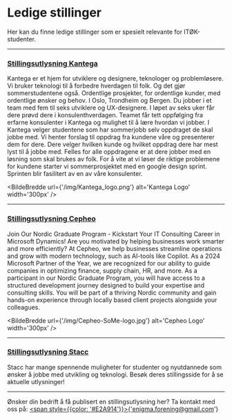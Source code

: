 
# Ledige stillinger

Her kan du finne ledige stillinger som er spesielt relevante for ITØK-studenter.

----------------------------------------------------------------------

### [Stillingsutlysning Kantega](https://jobb.kantega.no/o/sommerjobb-som-utvikler-i-tverrfaglig-team-2026?source=enigma)

Kantega er et hjem for utviklere og designere, teknologer og problemløsere. Vi bruker teknologi 
til å forbedre hverdagen til folk. Og det gjør sommerstudentene også. Ordentlige prosjekter, for 
ordentlige kunder, med ordentlige ønsker og behov. I Oslo, Trondheim og Bergen. Du jobber i et team 
med fem til seks utviklere og UX-designere. I løpet av seks uker får dere prøvd dere i 
konsulenthverdagen. Teamet får tett oppfølging fra erfarne konsulenter i Kantega og mulighet til 
å lære hvordan vi jobber. I Kantega velger studentene som har sommerjobb selv oppdraget de skal jobbe 
med. Vi henter forslag til oppdrag fra kundene våre og presenterer dem for dere. Dere velger hvilken 
kunde og hvilket oppdrag dere har mest lyst til å jobbe med. Felles for alle oppdragene er at dere 
jobber med en løsning som skal brukes av folk. For å vite at vi løser de riktige problemene for 
kundene starter vi sommerprosjektet med en google design sprint. Sprinten blir fasilitert av en av 
våre konsulenter.


<BildeBredde url={'/img/Kantega_logo.png'} alt='Kantega Logo' width='300px' />

----------------------------------------------------------------------

### [Stillingsutlysning Cepheo](https://cepheo.teamtailor.com/jobs/5541662-cepheo-nordic-graduate-program)

Join Our Nordic Graduate Program - Kickstart Your IT Consulting Career in Microsoft Dynamics! 
Are you motivated by helping businesses work smarter and more efficiently? At Cepheo, we help 
businesses streamline operations and grow with modern technology, such as AI-tools like Copilot. 
As a 2024 Microsoft Partner of the Year, we are recognized for our ability to guide companies in 
optimizing finance, supply chain, HR, and more.
As a participant in our Nordic Graduate Program, you will have access to a structured development 
journey designed to build your expertise and consulting skills. You will be part of a thriving Nordic 
community and gain hands-on experience through locally based client projects alongside your colleagues.

<BildeBredde url={'/img/Cepheo-SoMe-logo.jpg'} alt='Cepheo Logo' width='300px' />


----------------------------------------------------------------------

### [Stillingsutlysning Stacc](https://jobs.stacc.com/#jobs)

Stacc har mange spennende muligheter for studenter og nyutdannede som ønsker 
å jobbe med utvikling og teknologi. Besøk deres stillingsside for 
å se aktuelle utlysninger!


----------------------------------------------------------------------






Ønsker din bedrift å få publisert en stillingsutlysning her? Ta kontakt med oss på: <a href='mailto:enigma.forening@gmail.com'><span style={{color: '#E2A914'}}>{'enigma.forening@gmail.com'}</span></a>



<Cookie />
